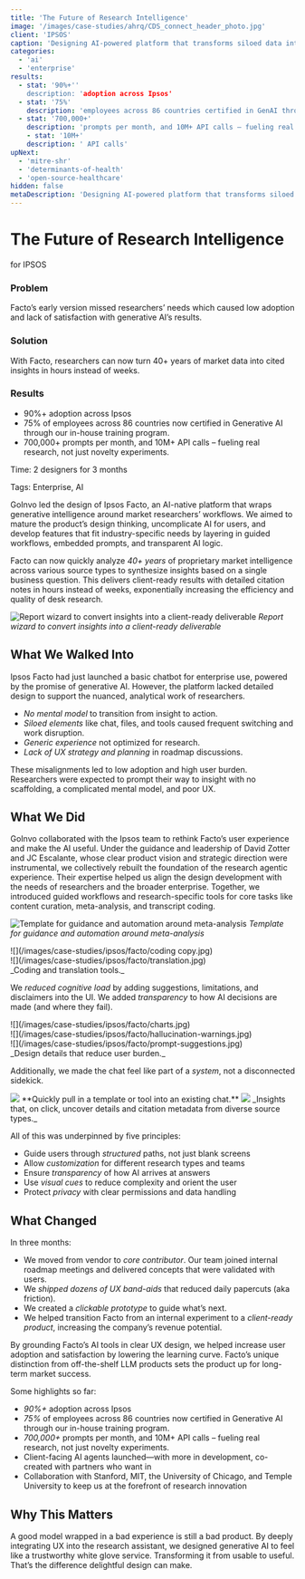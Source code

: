 ```yaml
---
title: 'The Future of Research Intelligence'
image: '/images/case-studies/ahrq/CDS_connect_header_photo.jpg'
client: 'IPSOS'
caption: 'Designing AI-powered platform that transforms siloed data into actionable insights using deep research and advanced models.'
categories:
  - 'ai'
  - 'enterprise'
results:
  - stat: '90%+''
    description: 'adoption across Ipsos'
  - stat: '75%'
    description: 'employees across 86 countries certified in GenAI through in-house training'
  - stat: '700,000+'
    description: 'prompts per month, and 10M+ API calls – fueling real research, not just novelty experiments.'
    - stat: '10M+'
    description: ' API calls'
upNext:
  - 'mitre-shr'
  - 'determinants-of-health'
  - 'open-source-healthcare'
hidden: false
metaDescription: 'Designing AI-powered platform that transforms siloed data into actionable insights using deep research and advanced models.'
---
```




# The Future of Research Intelligence

for IPSOS

### Problem

Facto’s early version missed researchers’ needs which caused low adoption and lack of satisfaction with generative AI’s results.

### Solution

With Facto, researchers can now turn 40+ years of market data into cited insights in hours instead of weeks.

### Results

- 90%+ adoption across Ipsos
- 75% of employees across 86 countries now certified in Generative AI through our in-house training program.
- 700,000+ prompts per month, and 10M+ API calls – fueling real research, not just novelty experiments.


<span class="text--uppercase text--gray text--bold text--spacing text--md">Time:</span> 2 designers for 3 months

<span class="text--uppercase text--gray text--bold text--spacing text--md">Tags:</span> Enterprise, AI

<Divider />

GoInvo led the design of Ipsos Facto, an AI-native platform that wraps generative intelligence around market researchers’ workflows. We aimed to mature the product’s design thinking, uncomplicate AI for users, and develop features that fit industry-specific needs by layering in guided workflows, embedded prompts, and transparent AI logic.

Facto can now quickly analyze *40+ years* of proprietary market intelligence across various source types to synthesize insights based on a single business question. This delivers client-ready results with detailed citation notes in hours instead of weeks, exponentially increasing the efficiency and quality of desk research.

<Divider />

![Report wizard to convert insights into a client-ready deliverable](/images/case-studies/ipsos/facto/report-wizard.jpg)
_Report wizard to convert insights into a client-ready deliverable_

## What We Walked Into

Ipsos Facto had just launched a basic chatbot for enterprise use, powered by the promise of generative AI. However, the platform lacked detailed design to support the nuanced, analytical work of researchers.

- *No mental model* to transition from insight to action.
- *Siloed elements* like chat, files, and tools caused frequent switching and work disruption.
- *Generic experience* not optimized for research.
- *Lack of UX strategy and planning* in roadmap discussions.

These misalignments led to low adoption and high user burden. Researchers were expected to prompt their way to insight with no scaffolding, a complicated mental model, and poor UX.

## What We Did

GoInvo collaborated with the Ipsos team to rethink Facto’s user experience and make the AI useful. Under the guidance and leadership of David Zotter and JC Escalante, whose clear product vision and strategic direction were instrumental, we collectively rebuilt the foundation of the research agentic experience. Their expertise helped us align the design development with the needs of researchers and the broader enterprise. Together, we introduced guided workflows and research-specific tools for core tasks like content curation, meta-analysis, and transcript coding.

![Template for guidance and automation around meta-analysis](/images/case-studies/ipsos/facto/template.jpg)
_Template for guidance and automation around meta-analysis_

<div class="pure-u-lg-1-2">
  ![](/images/case-studies/ipsos/facto/coding copy.jpg)
</div>
<div class="pure-u-lg-1-2">
  ![](/images/case-studies/ipsos/facto/translation.jpg)
</div>
_Coding and translation tools._

We *reduced cognitive load* by adding suggestions, limitations, and disclaimers into the UI. We added *transparency* to how AI decisions are made (and where they fail). 

<div class="pure-u-lg-1-3">
  ![](/images/case-studies/ipsos/facto/charts.jpg)
</div>
<div class="pure-u-lg-1-3">
  ![](/images/case-studies/ipsos/facto/hallucination-warnings.jpg)
</div>
<div class="pure-u-lg-1-3">
  ![](/images/case-studies/ipsos/facto/prompt-suggestions.jpg)
</div>
_Design details that reduce user burden._

Additionally, we made the chat feel like part of a *system*, not a disconnected sidekick.

<img src="../assets/images/case-studies/ipsos/facto/templates.gif" />
**Quickly pull in a template or tool into an existing chat.**

<img src="../assets/images/case-studies/ipsos/facto/tools.gif" />
_Insights that, on click, uncover details and citation metadata from diverse source types._

All of this was underpinned by five principles:
- Guide users through *structured* paths, not just blank screens
- Allow *customization* for different research types and teams
- Ensure *transparency* of how AI arrives at answers
- Use *visual cues* to reduce complexity and orient the user
- Protect *privacy* with clear permissions and data handling

## What Changed

In three months:
- We moved from vendor to *core contributor*. Our team joined internal roadmap meetings and delivered concepts that were validated with users. 
- We *shipped dozens of UX band-aids* that reduced daily papercuts (aka friction).
- We created a *clickable prototype* to guide what’s next.
- We helped transition Facto from an internal experiment to a *client-ready product*, increasing the company’s revenue potential.

By grounding Facto’s AI tools in clear UX design, we helped increase user adoption and satisfaction by lowering the learning curve. Facto’s unique distinction from off-the-shelf LLM products sets the product up for long-term market success.

Some highlights so far:
- *90%+* adoption across Ipsos
- *75%* of employees across 86 countries now certified in Generative AI through our in-house training program.
- *700,000+* prompts per month, and 10M+ API calls – fueling real research, not just novelty experiments.
- Client-facing AI agents launched—with more in development, co-created with partners who want in
- Collaboration with Stanford, MIT, the University of Chicago, and Temple University to keep us at the forefront of research innovation

## Why This Matters

A good model wrapped in a bad experience is still a bad product. By deeply integrating UX into the research assistant, we designed generative AI to feel like a trustworthy white glove service. Transforming it from usable to useful. That’s the difference delightful design can make.